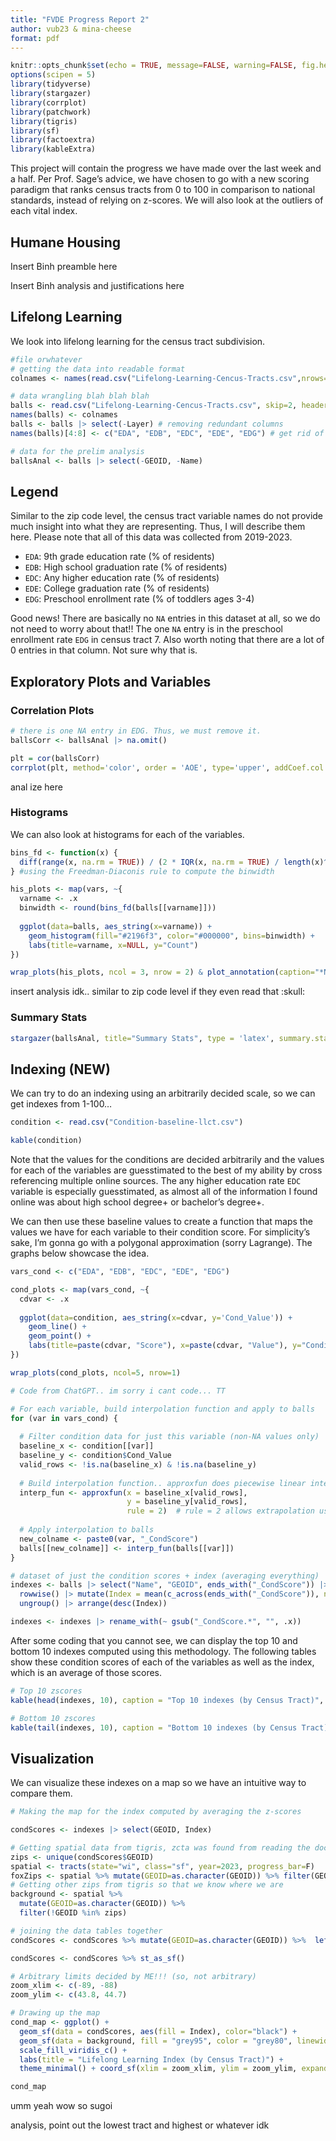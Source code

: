 ```yaml
---
title: "FVDE Progress Report 2"
author: vub23 & mina-cheese
format: pdf
---
```


```r
knitr::opts_chunk$set(echo = TRUE, message=FALSE, warning=FALSE, fig.height = 10)
options(scipen = 5)
library(tidyverse)
library(stargazer)
library(corrplot)
library(patchwork)
library(tigris)
library(sf)
library(factoextra)
library(kableExtra)
```

This project will contain the progress we have made over the last week and a half. Per Prof. Sage's advice, we have chosen to go with a new scoring paradigm that ranks census tracts from 0 to 100 in comparison to national standards, instead of relying on z-scores. We will also look at the outliers of each vital index.

## Humane Housing

Insert Binh preamble here

Insert Binh analysis and justifications here

## Lifelong Learning

We look into lifelong learning for the census tract subdivision.

```r
#file orwhatever
# getting the data into readable format
colnames <- names(read.csv("Lifelong-Learning-Cencus-Tracts.csv",nrows=0))

# data wrangling blah blah blah
balls <- read.csv("Lifelong-Learning-Cencus-Tracts.csv", skip=2, header=FALSE)
names(balls) <- colnames
balls <- balls |> select(-Layer) # removing redundant columns
names(balls)[4:8] <- c("EDA", "EDB", "EDC", "EDE", "EDG") # get rid of the stupid date things since they're all the same (see below)

# data for the prelim analysis
ballsAnal <- balls |> select(-GEOID, -Name)
```

## Legend

Similar to the zip code level, the census tract variable names do not provide much insight into what they are representing. Thus, I will describe them here. Please note that all of this data was collected from 2019-2023.

- `EDA`: 9th grade education rate (% of residents)
- `EDB`: High school graduation rate (% of residents)
- `EDC`: Any higher education rate (% of residents)
- `EDE`: College graduation rate (% of residents)
- `EDG`: Preschool enrollment rate (% of toddlers ages 3-4)

Good news! There are basically no `NA` entries in this dataset at all, so we do not need to worry about that!! The one `NA` entry is in the preschool enrollment rate `EDG` in census tract 7. Also worth noting that there are a lot of 0 entries in that column. Not sure why that is.

## Exploratory Plots and Variables

### Correlation Plots

```r
# there is one NA entry in EDG. Thus, we must remove it.
ballsCorr <- ballsAnal |> na.omit()

plt = cor(ballsCorr)
corrplot(plt, method='color', order = 'AOE', type='upper', addCoef.col = 'black')
```

anal ize here

### Histograms

We can also look at histograms for each of the variables. 

```r
bins_fd <- function(x) {
  diff(range(x, na.rm = TRUE)) / (2 * IQR(x, na.rm = TRUE) / length(x)^(1/3))
} #using the Freedman-Diaconis rule to compute the binwidth

his_plots <- map(vars, ~{
  varname <- .x
  binwidth <- round(bins_fd(balls[[varname]]))
  
  ggplot(data=balls, aes_string(x=varname)) + 
    geom_histogram(fill="#2196f3", color="#000000", bins=binwidth) + 
    labs(title=varname, x=NULL, y="Count")
})

wrap_plots(his_plots, ncol = 3, nrow = 2) & plot_annotation(caption="*Note: histogram binwidth was decided using the Freedman-Diaconis rule.")
```

insert analysis idk.. similar to zip code level if they even read that :skull:

### Summary Stats

```r
stargazer(ballsAnal, title="Summary Stats", type = 'latex', summary.stat = c("n","mean","sd", "min", "median", "max", "p25", "p75"), font.size = "small", notes.append=F, header=F)
```

## Indexing (NEW)

We can try to do an indexing using an arbitrarily decided scale, so we can get indexes from 1-100...

```r
condition <- read.csv("Condition-baseline-llct.csv")

kable(condition)
```

Note that the values for the conditions are decided arbitrarily and the values for each of the variables are guesstimated to the best of my ability by cross referencing multiple online sources. The any higher education rate `EDC` variable is especially guesstimated, as almost all of the information I found online was about high school degree+ or bachelor's degree+.

We can then use these baseline values to create a function that maps the values we have for each variable to their condition score. For simplicity's sake, I'm gonna go with a polygonal approximation (sorry Lagrange). The graphs below showcase the idea.

```r
vars_cond <- c("EDA", "EDB", "EDC", "EDE", "EDG")

cond_plots <- map(vars_cond, ~{
  cdvar <- .x
  
  ggplot(data=condition, aes_string(x=cdvar, y='Cond_Value')) +
    geom_line() +
    geom_point() +
    labs(title=paste(cdvar, "Score"), x=paste(cdvar, "Value"), y="Condition Score") + scale_x_continuous(limits = c(0,NA))
})

wrap_plots(cond_plots, ncol=5, nrow=1)
```

```r
# Code from ChatGPT.. im sorry i cant code... TT

# For each variable, build interpolation function and apply to balls
for (var in vars_cond) {
  
  # Filter condition data for just this variable (non-NA values only)
  baseline_x <- condition[[var]]
  baseline_y <- condition$Cond_Value
  valid_rows <- !is.na(baseline_x) & !is.na(baseline_y)
  
  # Build interpolation function.. approxfun does piecewise linear interpolating
  interp_fun <- approxfun(x = baseline_x[valid_rows], 
                          y = baseline_y[valid_rows], 
                          rule = 2)  # rule = 2 allows extrapolation using nearest value; we need this because some of the values fall below the terrible part, meaning they have a score of 0 (won't show up as na)
  
  # Apply interpolation to balls
  new_colname <- paste0(var, "_CondScore")
  balls[[new_colname]] <- interp_fun(balls[[var]])
}
```

```r
# dataset of just the condition scores + index (averaging everything)
indexes <- balls |> select("Name", "GEOID", ends_with("_CondScore")) |> 
  rowwise() |> mutate(Index = mean(c_across(ends_with("_CondScore")), na.rm = TRUE)) |>
  ungroup() |> arrange(desc(Index))

indexes <- indexes |> rename_with(~ gsub("_CondScore.*", "", .x))
```

After some coding that you cannot see, we can display the top 10 and bottom 10 indexes computed using this methodology. The following tables show these condition scores of each of the variables as well as the index, which is an average of those scores.

```r
# Top 10 zscores
kable(head(indexes, 10), caption = "Top 10 indexes (by Census Tract)", digits=3)
```

```r
# Bottom 10 zscores
kable(tail(indexes, 10), caption = "Bottom 10 indexes (by Census Tract)", digits=3)
```

## Visualization

We can visualize these indexes on a map so we have an intuitive way to compare them.

```r
# Making the map for the index computed by averaging the z-scores

condScores <- indexes |> select(GEOID, Index)

# Getting spatial data from tigris, zcta was found from reading the documentation
zips <- unique(condScores$GEOID)
spatial <- tracts(state="wi", class="sf", year=2023, progress_bar=F)
foxZips <- spatial %>% mutate(GEOID=as.character(GEOID)) %>% filter(GEOID %in% zips)
# Getting other zips from tigris so that we know where we are
background <- spatial %>%
  mutate(GEOID=as.character(GEOID)) %>%
  filter(!GEOID %in% zips)

# joining the data tables together
condScores <- condScores %>% mutate(GEOID=as.character(GEOID)) %>%  left_join(foxZips, by=c("GEOID"="GEOID"))

condScores <- condScores %>% st_as_sf()

# Arbitrary limits decided by ME!!! (so, not arbitrary)
zoom_xlim <- c(-89, -88)
zoom_ylim <- c(43.8, 44.7)

# Drawing up the map
cond_map <- ggplot() +
  geom_sf(data = condScores, aes(fill = Index), color="black") +
  geom_sf(data = background, fill = "grey95", color = "grey80", linewidth = 0.1) +
  scale_fill_viridis_c() + 
  labs(title = "Lifelong Learning Index (by Census Tract)") +
  theme_minimal() + coord_sf(xlim = zoom_xlim, ylim = zoom_ylim, expand = FALSE)

cond_map
```

umm yeah wow so sugoi

analysis, point out the lowest tract and highest or whatever idk


